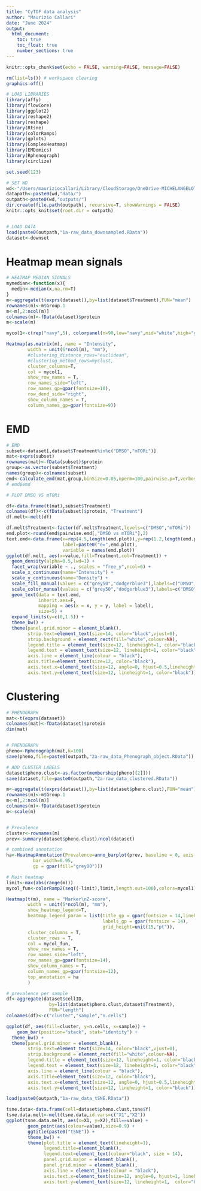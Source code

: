 ```yaml
---
title: "CyTOF data analysis"
author: "Maurizio Callari"
date: "June 2024"
output:
  html_document:
    toc: true
    toc_float: true
    number_sections: true
---
```



```r
knitr::opts_chunk$set(echo = FALSE, warning=FALSE, message=FALSE)

rm(list=ls()) # workspace clearing
graphics.off()

# LOAD LIBRARIES
library(affy)
library(flowCore)
library(ggplot2)
library(reshape2)
library(reshape)
library(Rtsne)
library(colorRamps)
library(gplots)
library(ComplexHeatmap)
library(EMDomics)
library(Rphenograph)
library(circlize)

set.seed(123)

# SET WD
wd<-"/Users/mauriziocallari/Library/CloudStorage/OneDrive-MICHELANGELOTECHSRL/Teaching/2024 06 COST summer school/Teaching material/CyTOF/Practical/"
datapath<-paste0(wd,"data/")
outpath<-paste0(wd,"outputs/")
dir.create(file.path(outpath), recursive=T, showWarnings = FALSE)
knitr::opts_knit$set(root.dir = outpath)


# LOAD DATA
load(paste0(outpath,"1a-raw_data_downsampled.RData"))
dataset<-downset
```

# Heatmap mean signals

```r

# HEATMAP MEDIAN SIGNALS
mymedian<-function(x){
  medin<-median(x,na.rm=T)
}
m<-aggregate(t(exprs(dataset)),by=list(dataset$Treatment),FUN="mean")
rownames(m)<-m$Group.1
m<-m[,2:ncol(m)]
colnames(m)<-fData(dataset)$protein
m<-scale(m)

mycol1<-c(rep("navy",5), colorpanel(n=90,low="navy",mid="white",high="gold1"), rep("gold1",5))

Heatmap(as.matrix(m), name = "Intensity",
        width = unit(6*ncol(m), "mm"),
        #clustering_distance_rows="euclidean",
        #clustering_method_rows=myclust,
        cluster_columns=T,
        col = mycol1,
        show_row_names = T, 
        row_names_side="left",
        row_names_gp=gpar(fontsize=10),
        row_dend_side="right",
        show_column_names = T,
        column_names_gp=gpar(fontsize=9))
```

# EMD

```r

# EMD
subset<-dataset[,dataset$Treatment%in%c("DMSO","mTORi")]
mat<-exprs(subset)
rownames(mat)<-fData(subset)$protein
group<-as.vector(subset$Treatment)
names(group)<-colnames(subset)
emd<-calculate_emd(mat,group,binSize=0.05,nperm=100,pairwise.p=T,verbose=F,parallel=F)
# emd$emd

# PLOT DMSO VS mTORi

df<-data.frame(t(mat),subset$Treatment)
colnames(df)<-c(fData(subset)$protein, "Treatment")
df.melt<-melt(df)

df.melt$Treatment<-factor(df.melt$Treatment,levels=c("DMSO","mTORi"))
emd.plot<-round(emd$pairwise.emd[,"DMSO vs mTORi"],2)
text.emd<-data.frame(x=rep(4.5,length(emd.plot)),y=rep(1.2,length(emd.plot)),
                     label=paste0("e=",emd.plot),
                     variable = names(emd.plot))
ggplot(df.melt, aes(x=value,fill=Treatment,col=Treatment)) +
  geom_density(alpha=0.5,lwd=1) +
  facet_wrap(variable ~ ., scales = "free_y",ncol=6) +
  scale_x_continuous(name="Intensity") +
  scale_y_continuous(name="Density") +
  scale_fill_manual(values = c("grey50","dodgerblue3"),labels=c("DMSO","mTORi")) +
  scale_color_manual(values = c("grey50","dodgerblue3"),labels=c("DMSO","mTORi")) +
  geom_text(data = text.emd,
            inherit.aes=F,
            mapping = aes(x = x, y = y, label = label),
            size=5) +
  expand_limits(y=c(0,1.5)) +
  theme_bw() +
  theme(panel.grid.minor = element_blank(),
        strip.text=element_text(size=14, color="black",vjust=0),
        strip.background = element_rect(fill="white",colour=NA),
        legend.title = element_text(size=12, lineheight=1, color="black"),
        legend.text = element_text(size=12, lineheight=1, color="black"),
        axis.line = element_line(colour = "black"),
        axis.title=element_text(size=12, color="black"),
        axis.text.x=element_text(size=12, angle=0, hjust=0.5,lineheight=1, color="black"),
        axis.text.y=element_text(size=12, lineheight=1, color="black"))

```

# Clustering

```r

# PHENOGRAPH
mat<-t(exprs(dataset))
colnames(mat)<-fData(dataset)$protein
dim(mat)


# PHENOGRAPH
pheno<-Rphenograph(mat,k=100)
save(pheno,file=paste0(outpath,"2a-raw_data_Phenograph_object.RData"))

# ADD CLUSTER LABELS
dataset$pheno.clust<-as.factor(membership(pheno[[2]]))
save(dataset,file=paste0(outpath,"2a-raw_data_clustered.RData"))

```

```r

m<-aggregate(t(exprs(dataset)),by=list(dataset$pheno.clust),FUN="mean")
rownames(m)<-m$Group.1
m<-m[,2:ncol(m)]
colnames(m)<-fData(dataset)$protein
m<-scale(m)


# Prevalence
cluster<-rownames(m)
prev<-summary(dataset$pheno.clust)/ncol(dataset)

# combined annotation
ha<-HeatmapAnnotation(Prevalence=anno_barplot(prev, baseline = 0, axis = TRUE,
          bar_width=0.95,
          gp = gpar(fill="grey80"))) 

# Main heatmap
limit<-max(abs(range(m)))
mycol_fun<-colorRamp2(seq((-limit),limit,length.out=100),colors=mycol1)

Heatmap(t(m), name = "Marker\nZ-score",
        width = unit(5*ncol(m), "mm"),
        show_heatmap_legend=T,
        heatmap_legend_param = list(title_gp = gpar(fontsize = 14,lineheight=0.9),
                                    labels_gp = gpar(fontsize = 14),
                                    grid_height=unit(15,"pt")),
        cluster_columns = T,
        cluster_rows = T,
        col = mycol_fun,
        show_row_names = T, 
        row_names_side="left",
        row_names_gp=gpar(fontsize=14),
        show_column_names = T,
        column_names_gp=gpar(fontsize=12),
        top_annotation = ha
        ) 

```

```r

# prevalence per sample
df<-aggregate(dataset$cellID,
                by=list(dataset$pheno.clust,dataset$Treatment),
                FUN="length")
colnames(df)<-c("cluster","sample","n.cells")

ggplot(df, aes(fill=cluster, y=n.cells, x=sample)) + 
    geom_bar(position="stack", stat="identity") +
  theme_bw() +
  theme(panel.grid.minor = element_blank(),
        strip.text=element_text(size=14, color="black",vjust=0),
        strip.background = element_rect(fill="white",colour=NA),
        legend.title = element_text(size=12, lineheight=1, color="black"),
        legend.text = element_text(size=12, lineheight=1, color="black"),
        axis.line = element_line(colour = "black"),
        axis.title=element_text(size=12, color="black"),
        axis.text.x=element_text(size=12, angle=0, hjust=0.5,lineheight=1, color="black"),
        axis.text.y=element_text(size=12, lineheight=1, color="black"))

```

```r
load(paste0(outpath,"1a-raw_data_tSNE.RData"))

tsne.data<-data.frame(cell=dataset$pheno.clust,tsne$Y)
tsne.data.melt<-melt(tsne.data,id.vars=c("X1","X2"))
ggplot(tsne.data.melt, aes(x=X1, y=X2),fill==value) +
        geom_point(aes(colour=value),size=0.9) +
        ggtitle(paste0("tSNE")) +
        theme_bw() +
        theme(plot.title = element_text(lineheight=1),
              legend.title=element_blank(),
              legend.text=element_text(colour="black", size = 14),
              panel.grid.major = element_blank(),
              panel.grid.minor = element_blank(), 
              axis.line = element_line(colour = "black"),
              axis.text.x=element_text(size=12, angle=0, hjust=1, lineheight=1,  color="black"),
              axis.text.y=element_text(size=12, lineheight=1,  color="black"))

```
